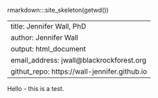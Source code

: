 rmarkdown:::site_skeleton(getwd())

---
title: Jennifer Wall, PhD
author: Jennifer Wall
output: html_document
email_address: jwall@blackrockforest.org
githut_repo: https://wall-jennifer.github.io 
---

Hello - this is a test.
